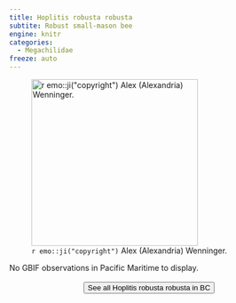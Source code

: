 ```yaml
---
title: Hoplitis robusta robusta
subtite: Robust small-mason bee
engine: knitr
categories:
  - Megachilidae
freeze: auto
---
```

![`r emo::ji("copyright")` Alex (Alexandria) Wenninger.](https://inaturalist-open-data.s3.amazonaws.com/photos/321122603/original.jpeg){height=300}



No GBIF observations in Pacific Maritime to display.
<br><br>
<center>


<a href="https://www.zoology.ubc.ca/entomology/main/Hymenoptera/Megachilidae/Hoplitis%20robusta.php"><button type="button" class="btn btn-secondary">See all Hoplitis robusta robusta in BC <i class="fa-solid fa-arrow-up-right-from-square"></i> </button></a>
</center>
